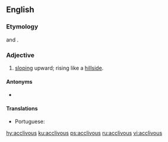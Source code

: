 ==English==

===Etymology===
{{der|en|la|acclivis}} and {{m|la|acclivus}}.

===Adjective===
{{head|en|adjective}}

# [[slope|sloping]] upward; rising like a [[hillside]].

====Antonyms====
* {{l|en|declivous}}

====Translations====
{{trans-top|sloping upward}}
* Portuguese: {{t+|pt|aclive}}
{{trans-mid}}
{{trans-bottom}}

[[hy:acclivous]]
[[ku:acclivous]]
[[ps:acclivous]]
[[ru:acclivous]]
[[vi:acclivous]]